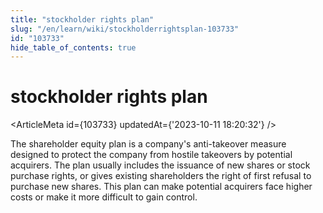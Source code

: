 ```yaml
---
title: "stockholder rights plan"
slug: "/en/learn/wiki/stockholderrightsplan-103733"
id: "103733"
hide_table_of_contents: true
---
```



# stockholder rights plan

<ArticleMeta id={103733} updatedAt={'2023-10-11 18:20:32'} />
<div className='border-solid border-b border-t-0 my-4 border-[var(--ifm-color-gray-300)]' />

The shareholder equity plan is a company's anti-takeover measure designed to protect the company from hostile takeovers by potential acquirers. The plan usually includes the issuance of new shares or stock purchase rights, or gives existing shareholders the right of first refusal to purchase new shares. This plan can make potential acquirers face higher costs or make it more difficult to gain control.
